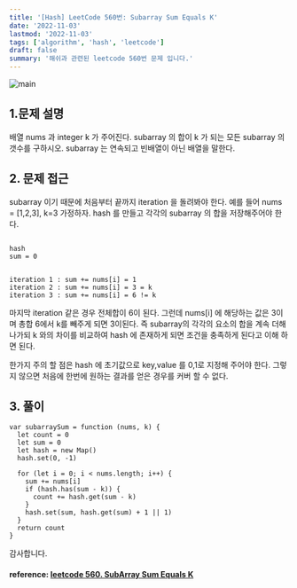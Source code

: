 ```yaml
---
title: '[Hash] LeetCode 560번: Subarray Sum Equals K'
date: '2022-11-03'
lastmod: '2022-11-03'
tags: ['algorithm', 'hash', 'leetcode']
draft: false
summary: '해쉬과 관련된 leetcode 560번 문제 입니다.'
---
```


![main](/static/leetcode/cover.jpg)

## 1.문제 설명

배열 nums 과 integer k 가 주어진다. subarray 의 합이 k 가 되는 모든 subarray 의 갯수를 구하시오. subarray 는 연속되고 빈배열이 아닌 배열을 말한다.

## 2. 문제 접근

subarray 이기 때문에 처음부터 끝까지 iteration 을 돌려봐야 한다. 예를 들어 nums = [1,2,3], k=3 가정하자.
hash 를 만들고 각각의 subarray 의 합을 저장해주어야 한다.

```tsx

hash
sum = 0


iteration 1 : sum += nums[i] = 1
iteration 2 : sum += nums[i] = 3 = k
iteration 3 : sum += nums[i] = 6 != k

```

마지막 iteration 같은 경우 전체합이 6이 된다. 그런데 nums[i] 에 해당하는 값은 3이며 총합 6에서 k를 빼주게 되면 3이된다. 즉 subarray의 각각의 요소의 합을 계속 더해나가되 k 와의 차이를 비교하여 hash 에 존재하게 되면 조건을 충족하게 된다고 이해 하면 된다.

한가지 주의 할 점은 hash 에 초기값으로 key,value 를 0,1로 지정해 주어야 한다. 그렇지 않으면 처음에 한번에 원하는 결과를 얻은 경우를 커버 할 수 없다.

## 3. 풀이

```tsx
var subarraySum = function (nums, k) {
  let count = 0
  let sum = 0
  let hash = new Map()
  hash.set(0, -1)

  for (let i = 0; i < nums.length; i++) {
    sum += nums[i]
    if (hash.has(sum - k)) {
      count += hash.get(sum - k)
    }
    hash.set(sum, hash.get(sum) + 1 || 1)
  }
  return count
}
```

감사합니다.

#### reference: [leetcode 560. SubArray Sum Equals K](https://leetcode.com/problems/subarray-sum-equals-k/)
